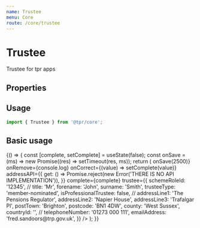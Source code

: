 ```yaml
---
name: Trustee
menu: Core
route: /core/trustee
---
```



# Trustee

Trustee for tpr apps

## Properties

<Props of={Trustee} />

## Usage

```js
import { Trustee } from '@tpr/core';
```

## Basic usage

<Playground>
	{() => {
		const [complete, setComplete] = useState(false);
		const onSave = (ms) => new Promise((res) => setTimeout(res, ms));
		return (
			<Trustee
				onSave={() => onSave(2500)}
				onRemove={console.log}
				onCorrect={(value) => setComplete(value)}
				addressAPI={{
					get: () =>
						Promise.reject(new Error('THERE IS NO API IMPLEMENTATION')),
				}}
				complete={complete}
				trustee={{
					schemeRoleId: '12345',
					//
					title: 'Mr',
					forename: 'John',
					surname: 'Smith',
					trusteeType: 'member-nominated',
					isProfessionalTrustee: false,
					//
					addressLine1: 'The Pensions Regulator',
					addressLine2: 'Napier House',
					addressLine3: 'Trafalgar Pl',
					postTown: 'Brighton',
					postcode: 'BN1 4DW',
					county: 'West Sussex',
					countryId: '',
					//
					telephoneNumber: '01273 000 111',
					emailAddress: 'fred.sandoors@trp.gov.uk',
				}}
			/>
		);
	}}
</Playground>
